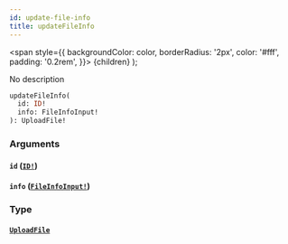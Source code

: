 ```yaml
---
id: update-file-info
title: updateFileInfo
---
```


<span
style={{
      backgroundColor: color,
      borderRadius: '2px',
      color: '#fff',
      padding: '0.2rem',
    }}>
{children}
</span>
);

No description

```graphql
updateFileInfo(
  id: ID!
  info: FileInfoInput!
): UploadFile!

```

### Arguments

#### `id` ([`ID!`](/v1/scalars/id))

#### `info` ([`FileInfoInput!`](/v1/inputs/file-info-input))

### Type

#### [`UploadFile`](/v1/objects/upload-file)
